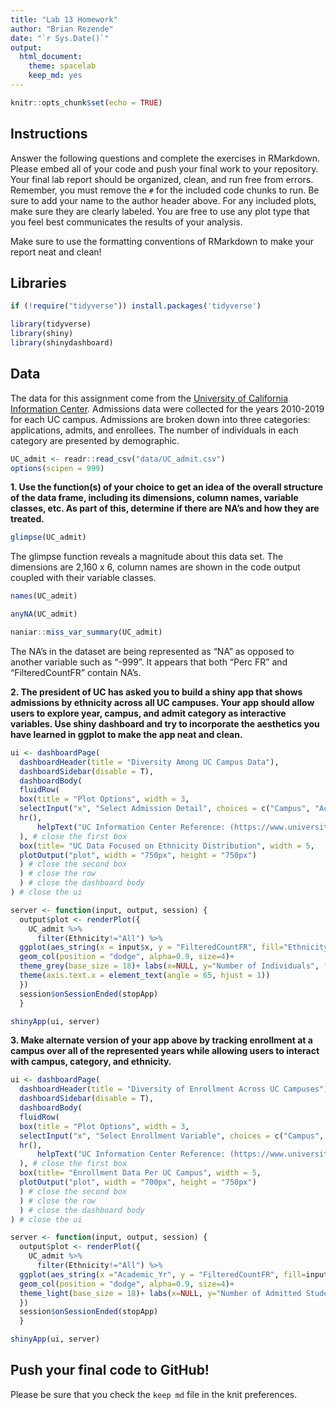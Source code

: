 ```yaml
---
title: "Lab 13 Homework"
author: "Brian Rezende"
date: "`r Sys.Date()`"
output:
  html_document: 
    theme: spacelab
    keep_md: yes
---
```


```r
knitr::opts_chunk$set(echo = TRUE)
```

## Instructions
Answer the following questions and complete the exercises in RMarkdown. Please embed all of your code and push your final work to your repository. Your final lab report should be organized, clean, and run free from errors. Remember, you must remove the `#` for the included code chunks to run. Be sure to add your name to the author header above. For any included plots, make sure they are clearly labeled. You are free to use any plot type that you feel best communicates the results of your analysis.  

Make sure to use the formatting conventions of RMarkdown to make your report neat and clean!  

## Libraries
```r
if (!require("tidyverse")) install.packages('tidyverse')
```

```r
library(tidyverse)
library(shiny)
library(shinydashboard)
```

## Data
The data for this assignment come from the [University of California Information Center](https://www.universityofcalifornia.edu/infocenter). Admissions data were collected for the years 2010-2019 for each UC campus. Admissions are broken down into three categories: applications, admits, and enrollees. The number of individuals in each category are presented by demographic.  
```r
UC_admit <- readr::read_csv("data/UC_admit.csv")
options(scipen = 999)
```

**1. Use the function(s) of your choice to get an idea of the overall structure of the data frame, including its dimensions, column names, variable classes, etc. As part of this, determine if there are NA's and how they are treated.** 

```r
glimpse(UC_admit)
```
The glimpse function reveals a magnitude about this data set. The dimensions are 2,160 x 6, column names are shown in the code output coupled with their variable classes. 
```r
names(UC_admit)
```


```r
anyNA(UC_admit)
```

```r
naniar::miss_var_summary(UC_admit)
```
The NA's in the dataset are being represented as "NA" as opposed to another variable such as "-999". It appears that both "Perc FR" and "FilteredCountFR" contain NA's. 


**2. The president of UC has asked you to build a shiny app that shows admissions by ethnicity across all UC campuses. Your app should allow users to explore year, campus, and admit category as interactive variables. Use shiny dashboard and try to incorporate the aesthetics you have learned in ggplot to make the app neat and clean.**
```r
ui <- dashboardPage(
  dashboardHeader(title = "Diversity Among UC Campus Data"),
  dashboardSidebar(disable = T),
  dashboardBody(
  fluidRow(
  box(title = "Plot Options", width = 3,
  selectInput("x", "Select Admission Detail", choices = c("Campus", "Academic_Yr", "Category"), selected = "Campus"),
  hr(),
      helpText("UC Information Center Reference: (https://www.universityofcalifornia.edu/infocenter)"),
  ), # close the first box
  box(title= "UC Data Focused on Ethnicity Distribution", width = 5,
  plotOutput("plot", width = "750px", height = "750px")
  ) # close the second box
  ) # close the row
  ) # close the dashboard body
) # close the ui

server <- function(input, output, session) { 
  output$plot <- renderPlot({
    UC_admit %>% 
      filter(Ethnicity!="All") %>% 
  ggplot(aes_string(x = input$x, y = "FilteredCountFR", fill="Ethnicity"))+
  geom_col(position = "dodge", alpha=0.9, size=4)+
  theme_grey(base_size = 18)+ labs(x=NULL, y="Number of Individuals", fill="Fill Variable")+
  theme(axis.text.x = element_text(angle = 65, hjust = 1))
  })
  session$onSessionEnded(stopApp)
  }

shinyApp(ui, server)
```


**3. Make alternate version of your app above by tracking enrollment at a campus over all of the represented years while allowing users to interact with campus, category, and ethnicity.**
```r
ui <- dashboardPage(
  dashboardHeader(title = "Diversity of Enrollment Across UC Campuses"),
  dashboardSidebar(disable = T),
  dashboardBody(
  fluidRow(
  box(title = "Plot Options", width = 3,
  selectInput("x", "Select Enrollment Variable", choices = c("Campus", "Ethnicity", "Category"), selected = "Campus"),
  hr(),
      helpText("UC Information Center Reference: (https://www.universityofcalifornia.edu/infocenter)"),
  ), # close the first box
  box(title= "Enrollment Data Per UC Campus", width = 5,
  plotOutput("plot", width = "700px", height = "750px")
  ) # close the second box
  ) # close the row
  ) # close the dashboard body
) # close the ui

server <- function(input, output, session) { 
  output$plot <- renderPlot({
    UC_admit %>% 
      filter(Ethnicity!="All") %>% 
  ggplot(aes_string(x ="Academic_Yr", y = "FilteredCountFR", fill=input$x))+
  geom_col(position = "dodge", alpha=0.9, size=4)+
  theme_light(base_size = 18)+ labs(x=NULL, y="Number of Admitted Students", fill="Fill Variable")
  })
  session$onSessionEnded(stopApp)
  }

shinyApp(ui, server)
```


## Push your final code to GitHub!
Please be sure that you check the `keep md` file in the knit preferences. 